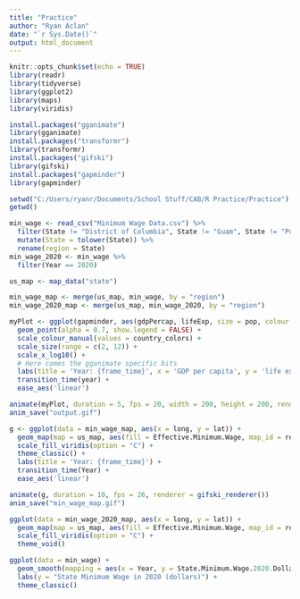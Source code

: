 ---
title: "Practice"
author: "Ryan Aclan"
date: "`r Sys.Date()`"
output: html_document
---

```{r setup, include=FALSE}
knitr::opts_chunk$set(echo = TRUE)
library(readr)
library(tidyverse)
library(ggplot2)
library(maps)
library(viridis)

install.packages("gganimate")
library(gganimate)
install.packages("transformr")
library(transformr)
install.packages("gifski")
library(gifski)
install.packages("gapminder")
library(gapminder)
```

```{r data}
setwd("C:/Users/ryanr/Documents/School Stuff/CAB/R Practice/Practice")
getwd()

min_wage <- read_csv("Minimum Wage Data.csv") %>%
  filter(State != "District of Columbia", State != "Guam", State != "Puerto Rico", State != "U.S. Virgin Islands") %>%
  mutate(State = tolower(State)) %>%
  rename(region = State)
min_wage_2020 <- min_wage %>%
  filter(Year == 2020)
```

```{r map_prep, echo=TRUE}
us_map <- map_data("state")

min_wage_map <- merge(us_map, min_wage, by = "region")
min_wage_2020_map <- merge(us_map, min_wage_2020, by = "region")
```

```{r test}
myPlot <- ggplot(gapminder, aes(gdpPercap, lifeExp, size = pop, colour = country)) +
  geom_point(alpha = 0.7, show.legend = FALSE) +
  scale_colour_manual(values = country_colors) +
  scale_size(range = c(2, 12)) +
  scale_x_log10() +
  # Here comes the gganimate specific bits
  labs(title = 'Year: {frame_time}', x = 'GDP per capita', y = 'life expectancy') +
  transition_time(year) +
  ease_aes('linear')

animate(myPlot, duration = 5, fps = 20, width = 200, height = 200, renderer = gifski_renderer())
anim_save("output.gif")
```

```{r plot_map, out.height = "70%", out.width = "70%", echo = TRUE, eval = FALSE}
g <- ggplot(data = min_wage_map, aes(x = long, y = lat)) +
  geom_map(map = us_map, aes(fill = Effective.Minimum.Wage, map_id = region)) +
  scale_fill_viridis(option = "C") +
  theme_classic() +
  labs(title = 'Year: {frame_time}') +
  transition_time(Year) +
  ease_aes('linear')

animate(g, duration = 10, fps = 26, renderer = gifski_renderer())
anim_save("min_wage_map.gif")
```

```{r plot_map_2020, out.height = "70%", out.width = "70%", echo = TRUE, eval = FALSE}
ggplot(data = min_wage_2020_map, aes(x = long, y = lat)) + 
  geom_map(map = us_map, aes(fill = Effective.Minimum.Wage, map_id = region)) +
  scale_fill_viridis(option = "C") +
  theme_void()
```

```{r plot, echo=TRUE}
ggplot(data = min_wage) + 
  geom_smooth(mapping = aes(x = Year, y = State.Minimum.Wage.2020.Dollars)) +
  labs(y = "State Minimum Wage in 2020 (dollars)") +
  theme_classic()
```